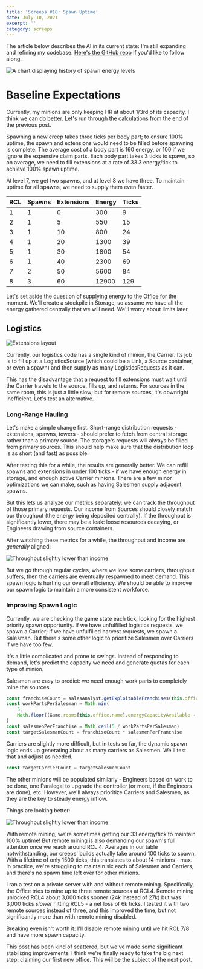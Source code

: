 ---
title: 'Screeps #18: Spawn Uptime'
date: July 10, 2021
excerpt: ''
category: screeps
---

The article below describes the AI in its current state: I'm still expanding and refining my codebase. [Here's the GitHub repo](https://github.com/glitchassassin/screeps) if you'd like to follow along.

![A chart displaying history of spawn energy levels](/assets/images/screeps-reports-metrics-1.png)

# Baseline Expectations

Currently, my minions are only keeping HR at about 1/3rd of its capacity. I think we can do better. Let's run through the calculations from the end of the previous post.

Spawning a new creep takes three ticks per body part; to ensure 100% uptime, the spawn and extensions would need to be filled before spawning is complete. The average cost of a body part is 160 energy, or 100 if we ignore the expensive claim parts. Each body part takes 3 ticks to spawn, so on average, we need to fill extensions at a rate of 33.3 energy/tick to achieve 100% spawn uptime.

At level 7, we get two spawns, and at level 8 we have three. To maintain uptime for all spawns, we need to supply them even faster.

| RCL | Spawns | Extensions | Energy | Ticks |
| --- | ------ | ---------- | ------ | ----- |
| 1   | 1      | 0          | 300    | 9     |
| 2   | 1      | 5          | 550    | 15    |
| 3   | 1      | 10         | 800    | 24    |
| 4   | 1      | 20         | 1300   | 39    |
| 5   | 1      | 30         | 1800   | 54    |
| 6   | 1      | 40         | 2300   | 69    |
| 7   | 2      | 50         | 5600   | 84    |
| 8   | 3      | 60         | 12900  | 129   |

Let's set aside the question of supplying energy to the Office for the moment. We'll create a stockpile in Storage, so assume we have all the energy gathered centrally that we will need. We'll worry about limits later.

## Logistics

![Extensions layout](/assets/images/screeps-spawn-uptime-1.png)

Currently, our logistics code has a single kind of minion, the Carrier. Its job is to fill up at a LogisticsSource (which could be a Link, a Source container, or even a spawn) and then supply as many LogisticsRequests as it can.

This has the disadvantage that a request to fill extensions must wait until the Carrier travels to the source, fills up, and returns. For sources in the same room, this is just a little slow; but for remote sources, it's downright inefficient. Let's test an alternative.

### Long-Range Hauling

Let's make a simple change first. Short-range distribution requests - extensions, spawns, towers - should prefer to fetch from central storage rather than a primary source. The storage's requests will always be filled from primary sources. This should help make sure that the distribution loop is as short (and fast) as possible.

After testing this for a while, the results are generally better. We can refill spawns and extensions in under 100 ticks - if we have enough energy in storage, and enough active Carrier minions. There are a few minor optimizations we can make, such as having Salesmen supply adjacent spawns.

But this lets us analyze our metrics separately: we can track the throughput of those primary requests. Our income from Sources should closely match our throughput (the energy being deposited centrally). If the throughput is significantly lower, there may be a leak: loose resources decaying, or Engineers drawing from source containers.

After watching these metrics for a while, the throughput and income are _generally_ aligned:

![Throughput slightly lower than income](/assets/images/screeps-spawn-uptime-2.png)

But we go through regular cycles, where we lose some carriers, throughput suffers, then the carriers are eventually respawned to meet demand. This spawn logic is hurting our overall efficiency. We should be able to improve our spawn logic to maintain a more consistent workforce.

### Improving Spawn Logic

Currently, we are checking the game state each tick, looking for the highest priority spawn opportunity. If we have unfulfilled logistics requests, we spawn a Carrier; if we have unfulfilled harvest requests, we spawn a Salesman. But there's some other logic to prioritize Salesmen over Carriers if we have too few.

It's a little complicated and prone to swings. Instead of responding to demand, let's predict the capacity we need and generate quotas for each type of minion.

Salesmen are easy to predict: we need enough work parts to completely mine the sources.

```typescript
const franchiseCount = salesAnalyst.getExploitableFranchises(this.office).length
const workPartsPerSalesman = Math.min(
	5,
	Math.floor((Game.rooms[this.office.name].energyCapacityAvailable - 50) / 100),
)
const salesmenPerFranchise = Math.ceil(5 / workPartsPerSalesman)
const targetSalesmanCount = franchiseCount * salesmenPerFranchise
```

Carriers are slightly more difficult, but in tests so far, the dynamic spawn logic ends up generating about as many carriers as Salesmen. We'll test that and adjust as needed.

```typescript
const targetCarrierCount = targetSalesmenCount
```

The other minions will be populated similarly - Engineers based on work to be done, one Paralegal to upgrade the controller (or more, if the Engineers are done), etc. However, we'll always prioritize Carriers and Salesmen, as they are the key to steady energy inflow.

Things are looking better:

![Throughput slightly lower than income](/assets/images/screeps-spawn-uptime-3.png)

With remote mining, we're sometimes getting our 33 energy/tick to maintain 100% uptime! But remote mining is also demanding our spawn's full attention once we reach around RCL 4. Averages in our table notwithstanding, our creeps' builds actually take around 100 ticks to spawn. With a lifetime of only 1500 ticks, this translates to about 14 minions - max. In practice, we're struggling to maintain six each of Salesmen and Carriers, and there's no spawn time left over for other minions.

I ran a test on a private server with and without remote mining. Specifically, the Office tries to mine up to three remote sources at RCL4. Remote mining unlocked RCL4 about 3,000 ticks sooner (24k instead of 27k) but was 3,000 ticks _slower_ hitting RCL5 - a net loss of 6k ticks. I tested it with two remote sources instead of three, and this improved the time, but not significantly more than with remote mining disabled.

Breaking even isn't worth it: I'll disable remote mining until we hit RCL 7/8 and have more spawn capacity.

This post has been kind of scattered, but we've made some significant stabilizing improvements. I think we're finally ready to take the big next step: claiming our first new office. This will be the subject of the next post.
